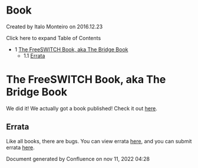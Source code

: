 
# Book 

 Created by  Italo Monteiro on 2016.12.23

Click here to expand Table of Contents

* 1 [The FreeSWITCH Book, aka The Bridge Book](#the-freeswitch-book-aka-the-bridge-book)  
   * 1.1 [Errata](#errata)

# The FreeSWITCH Book, aka The Bridge Book

We did it! We actually got a book published! Check it out [here](https://www.packtpub.com/freeswitch-1-0-6-build-robust-high-performance-telephony-systems/book).

## Errata

Like all books, there are bugs. You can view errata [here](https://www.packtpub.com/support), and you can submit errata [here](https://www.packtpub.com/submit-errata).

Document generated by Confluence on nov 11, 2022 04:28
